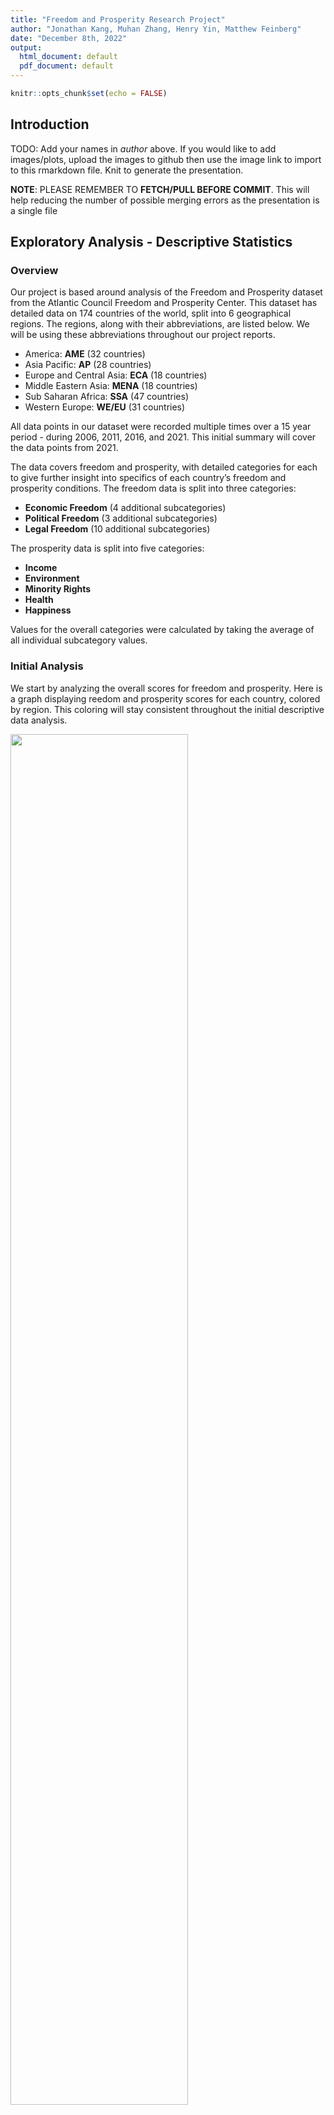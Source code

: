 ```yaml
---
title: "Freedom and Prosperity Research Project"
author: "Jonathan Kang, Muhan Zhang, Henry Yin, Matthew Feinberg"
date: "December 8th, 2022"
output:
  html_document: default
  pdf_document: default
---
```


```r
knitr::opts_chunk$set(echo = FALSE)
```

## Introduction

TODO: Add your names in *author* above. If you would like to add images/plots, upload the images to github then use the image link to import to this rmarkdown file. Knit to generate the presentation.

**NOTE**: PLEASE REMEMBER TO **FETCH/PULL BEFORE COMMIT**. This will help reducing the number of possible merging errors as the presentation is a single file




## Exploratory Analysis - Descriptive Statistics

### Overview

Our project is based around analysis of the Freedom and Prosperity dataset from the Atlantic Council Freedom and Prosperity Center. This dataset has detailed data on 174 countries of the world, split into 6 geographical regions. The regions, along with their abbreviations, are listed below. We will be using these abbreviations throughout our project reports.

- America: **AME** (32 countries)
- Asia Pacific: **AP** (28 countries)
- Europe and Central Asia: **ECA** (18 countries)
- Middle Eastern Asia: **MENA** (18 countries)
- Sub Saharan Africa: **SSA** (47 countries)
- Western Europe: **WE/EU** (31 countries)

All data points in our dataset were recorded multiple times over a 15 year period - during 2006, 2011, 2016, and 2021. This initial summary will cover the data points from 2021.

The data covers freedom and prosperity, with detailed categories for each to give further insight into specifics of each country's freedom and prosperity conditions. The freedom data is split into three categories:

- **Economic Freedom** (4 additional subcategories)
- **Political Freedom** (3 additional subcategories)
- **Legal Freedom** (10 additional subcategories)

The prosperity data is split into five categories:

- **Income**
- **Environment**
- **Minority Rights**
- **Health**
- **Happiness**

Values for the overall categories were calculated by taking the average of all individual subcategory values.

### Initial Analysis

We start by analyzing the overall scores for freedom and prosperity. Here is a graph displaying reedom and prosperity scores for each country, colored by region. This coloring will stay consistent throughout the initial descriptive data analysis.

![](https://raw.githubusercontent.com/illinois-stat447/fa22-prj-muhanz2-jk36-haorany3-maf7/main/img/maf7/overallscores.png){width=75%}

Both freedom and prosperity scores are scaled to values between 0 and 100 inclusive. Here are some basic statistics for both scores (rounded to two decimal places):

**Freedom Score**

- Mean: 56.69
- Standard Deviaton: 19.94
- Minimum: 11.61
- Maximum: 92.45

**Prosperity Score**

- Mean: 51.24
- Standard Deviation: 18.77
- Minimum: 15.96
- Maximum: 97.13


### Freedom Score Analysis

We can analyze the freedom scores for each specific region. We can use a box plot to visually see the freedom scores grouped by region.

![](https://raw.githubusercontent.com/illinois-stat447/fa22-prj-muhanz2-jk36-haorany3-maf7/main/img/maf7/freedomscores.png){width=75%}

Our dataset has an additional categorical variable for freedom scores. The categorical variable is assigned as follows:

- **Unfree (UF)**: freedom score from 0 to 25 (11 countries)
- **Mostly Unfree (MUF)**: freedom score from 25 to 50 (55 countries)
- **Mostly Free (MF)**: freedom score from 50 to 75 (67 countries)
- **Free (F)**: freedom score from 75 to 100 (41 countries)

We can use this categorical variable to generate an additional visualization for country freedom. These bar plots are shown below.

![](https://raw.githubusercontent.com/illinois-stat447/fa22-prj-muhanz2-jk36-haorany3-maf7/main/img/maf7/freedomcategorical.png){width=75%}

From these two plots, we can see that the average freedom score is much higher for Western European countries compared to every other region. There are also 28 Western European countries that are Free out of a total of 41 Free countries. 

### Prosperity Score Analysis

Similarly to what we have just done for the freedom scores, we can analyze the prosperity scores by region. We can use a box plot to visually see the prosperity scores grouped by region.

![](https://raw.githubusercontent.com/illinois-stat447/fa22-prj-muhanz2-jk36-haorany3-maf7/main/img/maf7/prosperityscores.png){width=75%}

Similarly to the freedom scores, our dataset has an additional categorical variable for prosperity scores. The categorical variable is assigned as follows:

- **Unprosperous (UP)**: prosperity score from 0 to 25 (5 countries)
- **Mostly Unprosperous (MUP)**: prosperity score from 25 to 50 (87 countries)
- **Mostly Prosperous (MP)**: prosperity score from 50 to 75 (57 countries)
- **Prosperous (P)**: prosperity score from 75 to 100 (25 countries)

We can use this categorical variable to generate an additional visualization for country prosperity. These bar plots are shown below.

![](https://raw.githubusercontent.com/illinois-stat447/fa22-prj-muhanz2-jk36-haorany3-maf7/main/img/maf7/prosperitycategorical.png){width=75%}

Once again, Western European countries have a higher average prosperity score than the other regions. Western European countries also account for 17 of the 25 Prosperous countries.


## Exploratory Analysis - Correlations 

We will investigate the correlations between the main categories of Freedom and Prosperity against their subcategories. Next, we will dive into the specific factors of Freedom and obtain the factors that have are highly correlated with the subcategories of Freedom.

## Freedom and its Main Categories


![Freedom Correlations](https://github.com/illinois-stat447/fa22-prj-muhanz2-jk36-haorany3-maf7/blob/main/img/freedom_scores.png?raw=true){width=100%}

## Prosperity and its Main Cateogries

![Prosperity Correlations](https://github.com/illinois-stat447/fa22-prj-muhanz2-jk36-haorany3-maf7/blob/main/img/prosperity_scores.png?raw=true){width=100%}

## Freedom Subcategory (1)

![Political Freedom](https://github.com/illinois-stat447/fa22-prj-muhanz2-jk36-haorany3-maf7/blob/main/img/political_freedom.png?raw=true){width=80%}

## Freedom Subcategory (2)

![Legal Freedom](https://github.com/illinois-stat447/fa22-prj-muhanz2-jk36-haorany3-maf7/blob/main/img/legal_freedom.png?raw=true){width=100%}

## Freedom Subcategory (3)

![Economic Freedom](https://github.com/illinois-stat447/fa22-prj-muhanz2-jk36-haorany3-maf7/blob/main/img/economic_freedom.png?raw=true){width=80%}







## Statistical Learning Methods

For the following slides, we will be looking at various statistical models that will help with this data analysis project.

## Linear Regression - General Scores

![Linear Regression](https://github.com/illinois-stat447/fa22-prj-muhanz2-jk36-haorany3-maf7/blob/main/img/freedomvprosperity.png?raw=true){width=60%}

From this plot we can infer that there seems to be an upward curve resembling an exponential relationship. As there seems to be two large clusters, we will attempt to cluster the groups using Gaussian Mixture Model method.

## Gaussian Mixture Model Clustering

![Gaussian Mixture Model](https://github.com/illinois-stat447/fa22-prj-muhanz2-jk36-haorany3-maf7/blob/main/img/gaussian_clusters.png?raw=true){width=60%}

We can see from the clusters above that there are two clustered groups between the free and prosporous countries against the unfree and unprosperous countries.



## Machine Learning Models for porsperity score preiction

We use several supervised learning methods to build prediction models for prosperity scores based on all the freedom subcategories, and compare their performances. 

## Data Processing and prediction settings 
Our data source is from the Atlantic Council. For every country beginning from 2006 and in every 5 years, the Atlantic Council give it a score for every freedom subcategories and prosperity. Using these scores, we form the training and testing data set. Since the algorithmic models we intend to use are designed for predicting discrete values, we have to classify the prosperity scores into reasonable partitions.In achieving this, the following basic statistical inferences are made:

| mean | median | maximum | minimum | standard deviation| 
| :----: | :----: | :----: | :----: | :----: |
| 48.38 | 50.57 | 98.63 | 15.47 | 19.05 |


The following is the visualization of distribution of prosperity scores amongst all data. 
![](https://github.com/illinois-stat447/fa22-prj-muhanz2-jk36-haorany3-maf7/blob/main/img/muhan/prosperity_score_distribution.png){width=50%}




We observe that most countries have prosperity score in between 75 and 25 and a few are below 75. It is important to note that by Atlantic Council's definition, 75 is the threshold for developing countries and developed countries and 50 is the threshold for under developing countries and developing countries. We partition our data accordingly by this standard. We set the label 1, 2, and 3, where 1 stands for under developing countries, 2 stands for developing countries, and 3 stands for developed countries. Combining all the data from 2021, 2016, 2011, and 2006, we find that there are 384 under developing labels, 213, developing labels, and 99 developed labels. 

| labels | meaning | threshold | size | 
| :----: | :----: | :----: | :----: |
| 1 | under developing countries | score <= 50 | 384 |
| 2 | developing countries | score <= 75 and score > 50| 213 |
| 3 | developed countries| score > 75| 99 |


Next, we delete all rows where there exists at least one null values. In separating training data and testing data, we use the default 0.8 value, whereby 80% of the data are for training and 20% of the data are for testing. After this process, we find that we have 395 data set for training and 98 for testing. It is also worth while to state that we have 17 features. 

## Decision Tree
Our initial decision tree model yields a 100% accuracy on training data and 82.65% accuracy on testing data. In avoiding over fitting, we then conduct post pruning. Our method is to continuously delete the node with the lowest impurity (least able to classify data) until the test data accuracy is maximized. The lowest impurity is manifested by "effective alpha". The following graph shows the accuracy with every node we prune (the x axis is the lowest effective alpha of ever tree). 

![](https://github.com/illinois-stat447/fa22-prj-muhanz2-jk36-haorany3-maf7/blob/main/img/muhan/pruning_accuracy.png?raw=true){width=50%}


While training accuracy decreases monotonically with nodes being removed, testing accuracy increases to a pinnacle, and then decreases monotonically. This is performing as expected since as the nodes are being removed, the problem of over fitting is being addressed, and as it starts to decrease, the model becomes to under fitting. In light of this observation, we pick the pinnacle of testing accuracy to be our final decision tree model. We reach a 85.71% accuracy for testing data and 95.94% accuracy for training data. 

In addition, the simplicity of decision tree model also allows us to open the "black box" of the model itself. The following is the visualization of our post pruning model.  

![Decision tree visualization](https://github.com/illinois-stat447/fa22-prj-muhanz2-jk36-haorany3-maf7/blob/main/img/muhan/decision_tree.png?raw=true){width=80%}



Such visualization allows us to obtain the nodes with highest impurity. It implies that the nodes are amongst the strongest in separating labels, and hence, they are the most determining factors in implicating prosperity. From descending importance, these variables are: "State capacity", "Absence of Corruption", "Government integrity", and "Efficient judiciary". In light of this finding, we state that an effective governmental apparatus in maintaining law and order correlates with a country's prosperity. 

## Other attempts 
Although we reached a decent accuracy based on random forest, it would be beneficial if we test the performance of other major models. We also attempted random forest, gradient boosting, and neural network. For random forest, we obtain the optimal results after 300 iterations, and for gradient boosting, it is 100 iterations. For neural network, we setup 1 hidden layer and 50 training epochs. The following is the performance of all our models. 

| Model | training data accuracy | testing data accuracy | training data F1 score | testing data F1 score | 
| :----: | :----: | :----: | :----: | :----: |
| Decision tree | 0.960 | 0.857 | 0.960 | 0.859 |
| Random Forest | 1.000 | 0.867 | 1.000 | 0.864 |
| Gradient Boosting | 1.000 | 0.878 | 1.000 | 0.876 |
| Neural Network | 0.486 | 0.480 | 0.654 | 0.648 |

Gradient Boosting and Decision Tree performed slightly better than Decision Tree, while Neural Network's performance is catastrophic, this is possibly due to lack of training data, and preponderance of features. Simple model such as decision tree almost performed as well as Random Forest and Gradient Tree. 





## Time Series Data Analysis with Raw Data

Understanding what variables are important according the correlations of the normalized scores, we will check the current situation of some countries and investigate if the raw data aligns with our findings from the scored dataset.

## Country A

...

## Country B

...







## Conclusion

To summarize, we have learned that ...














